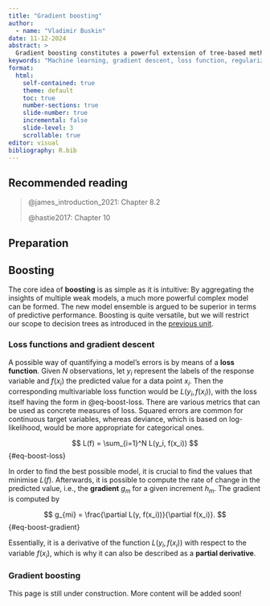 ```yaml
---
title: "Gradient boosting"
author: 
  - name: "Vladimir Buskin"
date: 11-12-2024
abstract: > 
  Gradient boosting constitutes a powerful extension of tree-based methods and is generally appreciated for its high predictive performance. Nevertheless, this family of methods, which includes implementations such as AdaBoost, XGBoost, and CatBoost, among many others, is not yet established in corpus-linguistic statistics. A practical scenario is presented to introduce the core ideas of gradient boosting, demonstrate its application to linguistic data as well as point out its advantages and drawbacks.
keywords: "Machine learning, gradient descent, loss function, regularization"
format:
  html:
    self-contained: true
    theme: default
    toc: true
    number-sections: true
    slide-number: true
    incremental: false
    slide-level: 3
    scrollable: true
editor: visual
bibliography: R.bib
---
```


## Recommended reading

> @james_introduction_2021: Chapter 8.2
>
> @hastie2017: Chapter 10

## Preparation

## Boosting

The core idea of **boosting** is as simple as it is intuitive: By
aggregating the insights of multiple weak models, a much more powerful
complex model can be formed. The new model ensemble is argued to be
superior in terms of predictive performance. Boosting is quite
versatile, but we will restrict our scope to decision trees as
introduced in the [previous
unit](Decision_trees_and_random_forests.qmd).

### Loss functions and gradient descent

A possible way of quantifying a model's errors is by means of a **loss function**. Given $N$ observations, let $y_i$ represent the labels of the response variable and $f(x_i)$ the predicted value for a data point $x_i$. Then the corresponding multivariable loss function would be $L(y_i, f(x_i))$, with the loss itself having the form in @eq-boost-loss. There are various metrics that can be used as concrete measures of loss. Squared errors are common for continuous target variables, whereas deviance, which is based on log-likelihood, would be more appropriate for categorical ones.


$$
L(f) = \sum_{i=1}^N L(y_i, f(x_i))
$$ {#eq-boost-loss}


In order to find the best possible model, it is crucial to find the values that minimise $L(f)$. Afterwards, it is possible to compute the rate of change in the predicted value, i.e., the **gradient** $g_{m}$ for a given increment $h_m$. The gradient is computed by 

$$
g_{mi} = \frac{\partial L(y, f(x_i))}{\partial f(x_i)}.
$$ {#eq-boost-gradient}

Essentially, it is a derivative of the function $L(y_i, f(x_i))$ with respect to the variable $f(x_i)$, which is why it can also be described as a **partial derivative**.

### Gradient boosting

::: callout-warning
This page is still under construction. More content will be added soon!
:::
